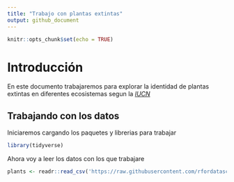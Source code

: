 ```yaml
---
title: "Trabajo con plantas extintas"
output: github_document
---
```


```r
knitr::opts_chunk$set(echo = TRUE)
```

# Introducción

En este documento trabajaremos para explorar la identidad de plantas extintas en diferentes ecosistemas segun la [*IUCN*](https://www.iucnredlist.org/)

## Trabajando con los datos

Iniciaremos cargando los paquetes y librerias para trabajar

```r
library(tidyverse)
```

Ahora voy a leer los datos con los que trabajare

```r
plants <- readr::read_csv('https://raw.githubusercontent.com/rfordatascience/tidytuesday/master/data/2020/2020-08-18/plants.csv')
```



